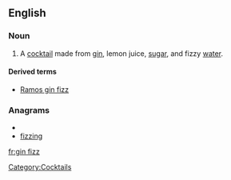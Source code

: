 ==English==
===Noun===
{{en-noun|es|sg=[[gin]] [[fizz]]}}

# A [[cocktail]] made from [[gin]], lemon juice, [[sugar]], and fizzy [[water]].

====Derived terms====
*[[Ramos gin fizz]]

===Anagrams===
* {{alphagram|fgiinzz}}
* [[fizzing#English|fizzing]]

[[Category:Cocktails]]

[[fr:gin fizz]]
